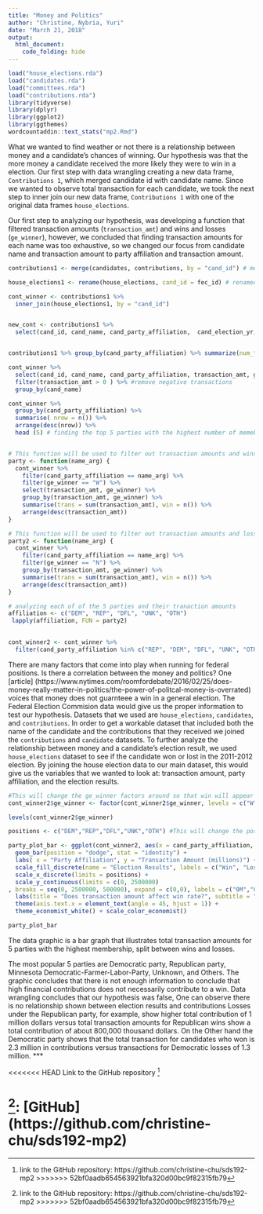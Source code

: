```yaml
---
title: "Money and Politics"
author: "Christine, Nybria, Yuri"
date: "March 21, 2018"
output:
  html_document:
    code_folding: hide
--- 
```




```r
load("house_elections.rda")
load("candidates.rda")
load("committees.rda")
load("contributions.rda")
library(tidyverse)
library(dplyr)
library(ggplot2)
library(ggthemes)
wordcountaddin::text_stats("mp2.Rmd")
```
What we wanted to find weather or not there is a relationship between money and a candidate's chances of winning. Our hypothesis was that the more money a candidate received the more likely they were to win in a election. Our first step with data wrangling creating a new data frame, `Contributions 1`, which merged candidate id with candidate name. Since we wanted to observe total transaction for each candidate, we took the next step to inner join our new data frame,  `Contributions 1` with one of the original data frames `house_elections`.

Our first step to analyzing our hypothesis, was developing a function that filtered transaction amounts (`transaction_amt`) and wins and losses (`ge_winner`), however, we concluded that finding transaction amounts for each name was too exhaustive, so we changed our focus from candidate name and transaction amount  to party affiliation and transaction amount. 

```r
contributions1 <- merge(candidates, contributions, by = "cand_id") # merged the candidate dataframe and contribution dataframe by the cand_id to see the name of the candidate

house_elections1 <- rename(house_elections, cand_id = fec_id) # renamed the row 

cont_winner <- contributions1 %>%
  inner_join(house_elections1, by = "cand_id") 


new_cont <- contributions1 %>%
  select(cand_id, cand_name, cand_party_affiliation,  cand_election_yr, cand_office_state , name, transaction_amt) # there are a lot of contributions to the same representative. 


contributions1 %>% group_by(cand_party_affiliation) %>% summarize(num_type = n()) %>% arrange(desc(num_type)) %>% head(4)

cont_winner %>%
  select(cand_id, cand_name, cand_party_affiliation, transaction_amt, ge_winner) %>%
  filter(transaction_amt > 0 ) %>% #remove negative transactions
  group_by(cand_name)

cont_winner %>%
  group_by(cand_party_affiliation) %>%
  summarise( nrow = n()) %>%
  arrange(desc(nrow)) %>%
  head (5) # finding the top 5 parties with the highest number of memebers in the election


# This function will be used to filter out transaction amounts and wins for each polical party 
party <- function(name_arg) {
  cont_winner %>%
    filter(cand_party_affiliation == name_arg) %>%
    filter(ge_winner == "W") %>%
    select(transaction_amt, ge_winner) %>%
    group_by(transaction_amt, ge_winner) %>%
    summarise(trans = sum(transaction_amt), win = n()) %>%
    arrange(desc(transaction_amt))
}

# This function will be used to filter out transaction amounts and losses for each polical party 
party2 <- function(name_arg) {
  cont_winner %>%
    filter(cand_party_affiliation == name_arg) %>%
    filter(ge_winner == "N") %>%
    group_by(transaction_amt, ge_winner) %>%
    summarise(trans = sum(transaction_amt), win = n()) %>%
    arrange(desc(transaction_amt))
}  

# analyzing each of of the 5 parties and their tranaction amounts 
affiliation <- c("DEM", "REP", "DFL", "UNK", "OTH")
 lapply(affiliation, FUN = party2)
  

cont_winner2 <- cont_winner %>%
  filter(cand_party_affiliation %in% c("REP", "DEM", "DFL", "UNK", "OTH"))

```


There are many factors that come into play when running for federal positions. Is there a correlation between the money and politics?  One [article] (https://www.nytimes.com/roomfordebate/2016/02/25/does-money-really-matter-in-politics/the-power-of-politcal-money-is-overrated) voices that money does not guarnteee a win in a general election. The Federal Election Commision data would give us the proper information to test our hypothesis. Datasets that we used are `house_elections`, `candidates`, and `contributions`. In order to get a workable dataset that included both the name of the candidate and the contributions that they received we joined the `contributions` and `candidate` datasets. To further analyze the relationship between money and a candidate’s election result, we used `house_elections` dataset to see if the candidate won or lost in the 2011-2012 election. By joining the house election data to our main dataset, this would give us the variables that we wanted to look at: transaction amount, party affiliation, and the election results. 

```r
#This will change the ge_winner factors around so that win will appear as the first bar with lose following. 
cont_winner2$ge_winner <- factor(cont_winner2$ge_winner, levels = c("W", "N"))

levels(cont_winner2$ge_winner)
```

```r
positions <- c("DEM","REP","DFL","UNK","OTH") #This will change the positon of the factors on the plot 

party_plot_bar <- ggplot(cont_winner2, aes(x = cand_party_affiliation, y = transaction_amt, fill = ge_winner)) +
  geom_bar(position = "dodge", stat = "identity") + 
  labs( x = "Party Affiliation", y = "Transaction Amount (millions)") + 
  scale_fill_discrete(name = "Election Results", labels = c("Win", "Lose")) +
  scale_x_discrete(limits = positions) +
  scale_y_continuous(limits = c(0, 2500000)
, breaks = seq(0, 2500000, 500000), expand = c(0,0), labels = c("0M","0.5M","1M","1.5M","2M","2.5M")) + 
  labs(title = "Does transaction amount affect win rate?", subtitle = "Exploring the relationship between contributions and election results") +
  theme(axis.text.x = element_text(angle = 45, hjust = 1)) +
  theme_economist_white() + scale_color_economist()

party_plot_bar
```

The data graphic is a bar graph that illustrates total transaction amounts for 5 parties with the highest membership, split between wins and losses. 

The most popular 5 parties are Democratic party, Republican party, Minnesota Democratic-Farmer-Labor-Party, Unknown, and Others. The graphic concludes that there is not enough information to conclude that high financial contributions does not necessarily contribute to a win. Data wrangling concludes that our hypothesis was false, One can observe there is no relationship shown between election results and contributions Losses under the Republican party, for example, show higher total contribution of 1 million dollars versus total transaction amounts for Republican wins show a total contribution of about 800,000 thousand dollars. On the Other hand the Democratic party shows that the total transaction for candidates who won is 2.3 million in contributions versus transactions for Democratic losses of 1.3 million.
*** 

<<<<<<< HEAD
Link to the GitHub repository [^1]

[^1]: [GitHub] (https://github.com/christine-chu/sds192-mp2)
=======
[^1]: link to the GitHub repository: https://github.com/christine-chu/sds192-mp2
>>>>>>> 52bf0aadb654563921bfa320d00bc9f82315fb79
